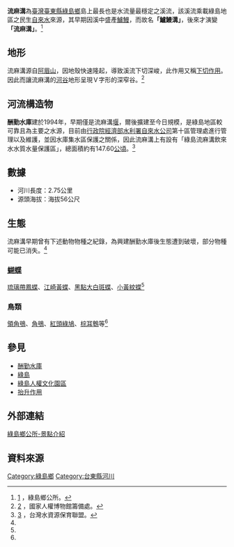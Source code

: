 {{Infobox river
| river_name = 流麻溝<br>鱸鰻溝
| image_name = 
| image_size = 
| caption = 
| origin = 阿眉山
| mouth = [[太平洋|太平洋]]
| basin_countries = {{TWN}}[[臺東縣|臺東縣]][[綠島鄉|綠島鄉]]
| length = {{convert|2.75|km|0|}}
| elevation = {{convert|56|m|0|}} 
| mouth_elevation = {{convert|0|m|0|}} 
| discharge = 
| watershed = 
}}
'''流麻溝'''為[[臺灣|臺灣]][[臺東縣|臺東縣]][[綠島鄉|綠島鄉]]島上最長也是水流量最穩定之溪流，該溪流乘載綠島地區之民生[[自來水|自來水]]來源，其早期因溪中盛產[[鱸鰻|鱸鰻]]，而故名'''「鱸鰻溝」'''，後來才演變'''「流麻溝」'''。<ref name="綠島鄉公所">[http://www.lyudao.gov.tw/main.php?a=ch03-1.php] {{Wayback|url=http://www.lyudao.gov.tw/main.php?a=ch03-1.php |date=20160304081622 }}，綠島鄉公所。</ref>

== 地形 ==
流麻溝源自[[阿眉山|阿眉山]]，因地殼快速隆起，導致溪流下切深峻，此作用又稱[[下切作用|下切作用]]。因此而讓流麻溝的[[河谷|河谷]]地形呈現Ｖ字形的深窄谷。<ref name="國家人權博物館籌備處">[http://www.nhrm.gov.tw/information?uid=117&pid=2002] {{Wayback|url=http://www.nhrm.gov.tw/information?uid=117&pid=2002 |date=20160305232025 }}，國家人權博物館籌備處。</ref>

== 河流構造物 ==
{{main|酬勤水庫}}
'''酬勤水庫'''建於1994年，早期僅是流麻溝[[堰|堰]]，爾後擴建至今日規模，是綠島地區較可靠且為主要之水源，目前由[[行政院|行政院]][[中華民國經濟部|經濟部]][[水利署|水利署]][[臺灣自來水公司|自來水公司]]第十區管理處進行管理以及維護，並因水庫集水區保護之關係，因此流麻溝上有設有「綠島流麻溝飲來水水質水量保護區」，總面積約有147.60[[公頃|公頃]]。<ref name="台灣水資源保育聯盟">[http://www.twwpu.org.tw/?m1=article&ak=38&m0=2] {{Wayback|url=http://www.twwpu.org.tw/?m1=article&ak=38&m0=2 |date=20160304070108 }}，台灣水資源保育聯盟。</ref>

== 數據 ==
* 河川長度：2.75公里
* 源頭海拔：海拔56公尺

== 生態 ==
流麻溝早期曾有下述動物物種之紀錄，為興建酬勤水庫後生態遭到破壞，部分物種可能已消失。<ref name="綠島鄉公所"/>
===[[蝴蝶|蝴蝶]]===
[[琉璃帶鳳蝶|琉璃帶鳳蝶]]、[[江崎黃蝶|江崎黃蝶]]、[[黑點大白斑蝶|黑點大白斑蝶]]、[[小黃紋蝶|小黃紋蝶]]<ref name="綠島鄉公所"/>
===鳥類===
[[領角鴞|領角鴞]]、[[角鴞|角鴞]]、[[紅頭綠鳩|紅頭綠鳩]]、[[棕耳鵯|棕耳鵯]]等<ref name="綠島鄉公所"/>

== 參見 ==
* [[酬勤水庫|酬勤水庫]]
* [[綠島|綠島]]
* [[綠島人權文化園區|綠島人權文化園區]]
* [[抬升作用|抬升作用]]

== 外部連結 ==
[https://web.archive.org/web/20160304081622/http://www.lyudao.gov.tw/main.php?a=ch03-1.php 綠島鄉公所-景點介紹]

== 資料來源==
<references />

[[Category:綠島鄉|Category:綠島鄉]]
[[Category:台東縣河川|Category:台東縣河川]]